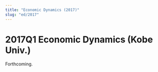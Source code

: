 ```yaml
---
title: "Economic Dynamics (2017)"
slug: "ed/2017"
---
```


# 2017Q1 Economic Dynamics (Kobe Univ.)

Forthcoming.
